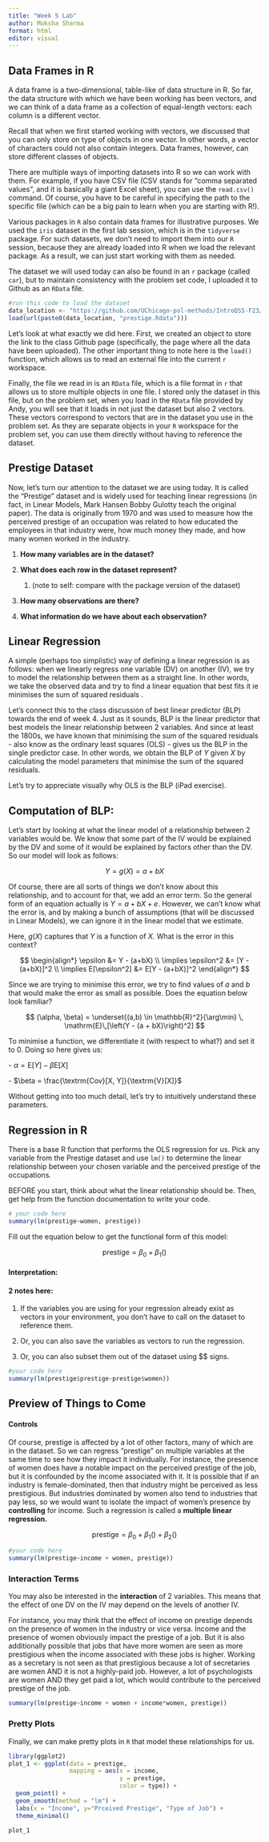 ```yaml
---
title: "Week 5 Lab"
author: Moksha Sharma
format: html
editor: visual
---
```


## Data Frames in R

A data frame is a two-dimensional, table-like of data structure in R. So far, the data structure with which we have been working has been vectors, and we can think of a data frame as a collection of equal-length vectors: each column is a different vector.

Recall that when we first started working with vectors, we discussed that you can only store on type of objects in one vector. In other words, a vector of characters could not also contain integers. Data frames, however, can store different classes of objects.

There are multiple ways of importing datasets into R so we can work with them. For example, if you have CSV file (CSV stands for "comma separated values", and it is basically a giant Excel sheet), you can use the `read.csv()` command. Of course, you have to be careful in specifying the path to the specific file (which can be a big pain to learn when you are starting with R!).

Various packages in `R` also contain data frames for illustrative purposes. We used the `iris` dataset in the first lab session, which is in the `tidyverse` package. For such datasets, we don't need to import them into our `R` session, because they are already loaded into R when we load the relevant package. As a result, we can just start working with them as needed.

The dataset we will used today can also be found in an `r` package (called `car`), but to maintain consistency with the problem set code, I uploaded it to Github as an `RData` file.

```r
#run this code to load the dataset
data_location <- "https://github.com/UChicago-pol-methods/IntroQSS-F23/raw/main/data/"
load(url(paste0(data_location, "prestige.Rdata")))
```

Let's look at what exactly we did here. First, we created an object to store the link to the class Github page (specifically, the page where all the data have been uploaded). The other important thing to note here is the `load()` function, which allows us to read an external file into the current `r` workspace.

Finally, the file we read in is an `RData` file, which is a file format in `r` that allows us to store multiple objects in one file. I stored only the dataset in this file, but on the problem set, when you load in the `RData` file provided by Andy, you will see that it loads in not just the dataset but also 2 vectors. These vectors correspond to vectors that are in the dataset you use in the problem set. As they are separate objects in your `R` workspace for the problem set, you can use them directly without having to reference the dataset.

## Prestige Dataset

Now, let's turn our attention to the dataset we are using today. It is called the "Prestige" dataset and is widely used for teaching linear regressions (in fact, in Linear Models, Mark Hansen Bobby Gulotty teach the original paper). The data is originally from 1970 and was used to measure how the perceived prestige of an occupation was related to how educated the employees in that industry were, how much money they made, and how many women worked in the industry.

1.  **How many variables are in the dataset?**

2.  **What does each row in the dataset represent?**

    1.  (note to self: compare with the package version of the dataset)

3.  **How many observations are there?**

4.  **What information do we have about each observation?**

## Linear Regression

A simple (perhaps too simplistic) way of defining a linear regression is as follows: when we linearly regress one variable (DV) on another (IV), we try to model the relationship between them as a straight line. In other words, we take the observed data and try to find a linear equation that best fits it ie minimises the sum of squared residuals .

Let's connect this to the class discussion of best linear predictor (BLP) towards the end of week 4. Just as it sounds, BLP is the linear predictor that best models the linear relationship between 2 variables. And since at least the 1800s, we have known that minimising the sum of the squared residuals - also know as the ordinary least squares (OLS) - gives us the BLP in the single predictor case. In other words, we obtain the BLP of *Y* given *X* by calculating the model parameters that minimise the sum of the squared residuals.

Let's try to appreciate visually why OLS is the BLP (iPad exercise).

## Computation of BLP:

Let's start by looking at what the linear model of a relationship between 2 variables would be. We know that some part of the IV would be explained by the DV and some of it would be explained by factors other than the DV. So our model will look as follows:

$$
\begin{equation}
Y = g(X) = a+bX
\end{equation}
$$

Of course, there are all sorts of things we don't know about this relationship, and to account for that, we add an error term. So the general form of an equation actually is $Y=a+bX+e$. However, we can't know what the error is, and by making a bunch of assumptions (that will be discussed in Linear Models), we can ignore it in the linear model that we estimate.

Here, $g(X)$ captures that *Y* is a function of *X.* What is the error in this context?

$$
\begin{align*}
\epsilon &= Y - (a+bX) \\
\implies \epsilon^2 &= [Y - (a+bX)]^2 \\
\implies E[\epsilon^2] &= E[Y - (a+bX)]^2
\end{align*}
$$

Since we are trying to minimise this error, we try to find values of $a$ and $b$ that would make the error as small as possible. Does the equation below look familiar?

$$
(\alpha, \beta) = \underset{(a,b) \in \mathbb{R}^2}{\arg\min} \, \mathrm{E}\,[\left(Y - (a + bX)\right)^2]
$$

To minimise a function, we differentiate it (with respect to what?) and set it to $0$. Doing so here gives us:

\- $\alpha = \textrm{E}[Y] - \beta \textrm{E}[X]$

\- $\beta = \frac{\textrm{Cov}[X, Y]}{\textrm{V}[X]}$

Without getting into too much detail, let's try to intuitively understand these parameters.

## Regression in R

There is a base R function that performs the OLS regression for us. Pick any variable from the Prestige dataset and use `lm()` to determine the linear relationship between your chosen variable and the perceived prestige of the occupations.

BEFORE you start, think about what the linear relationship should be. Then, get help from the function documentation to write your code.

```r
# your code here
summary(lm(prestige~women, prestige))
```

Fill out the equation below to get the functional form of this model:

$$
\text{prestige} = \beta_0+\beta_1()
$$

#### Interpretation:

#### **2 notes here:**

1.  If the variables you are using for your regression already exist as vectors in your environment, you don't have to call on the dataset to reference them.

2.  Or, you can also save the variables as vectors to run the regression.

3.  Or, you can also subset them out of the dataset using \$\$ signs.

```r
#your code here
summary(lm(prestige$prestige~prestige$women))
```

## Preview of Things to Come

#### Controls

Of course, prestige is affected by a lot of other factors, many of which are in the dataset. So we can regress "prestige" on multiple variables at the same time to see how they impact it individually. For instance, the presence of women does have a notable impact on the perceived prestige of the job, but it is confounded by the income associated with it. It is possible that if an industry is female-dominated, then that industry might be perceived as less prestigious. But industries dominated by women also tend to industries that pay less, so we would want to isolate the impact of women's presence by **controlling** for income. Such a regression is called a **multiple linear regression.**

$$
\text{prestige} = \beta_0+\beta_1() + \beta_2()
$$

```r
#your code here
summary(lm(prestige~income + women, prestige))
```

### Interaction Terms

You may also be interested in the **interaction** of 2 variables. This means that the effect of one DV on the IV may depend on the levels of another IV.

For instance, you may think that the effect of income on prestige depends on the presence of women in the industry or vice versa. Income and the presence of women obviously impact the prestige of a job. But it is also additionally possible that jobs that have more women are seen as more prestigious when the income associated with these jobs is higher. Working as a secretary is not seen as that prestigious because a lot of secretaries are women AND it is not a highly-paid job. However, a lot of psychologists are women AND they get paid a lot, which would contribute to the perceived prestige of the job.

```r
summary(lm(prestige~income + women + income*women, prestige))
```

### Pretty Plots

Finally, we can make pretty plots in `R` that model these relationships for us.

```r
library(ggplot2)
plot_1 <- ggplot(data = prestige,
                 mapping = aes(x = income,
                               y = prestige,
                               color = type)) +
  geom_point() +
  geom_smooth(method = "lm") +
  labs(x = "Income", y="Prceived Prestige", "Type of Job") +
  theme_minimal()
  
plot_1
```
